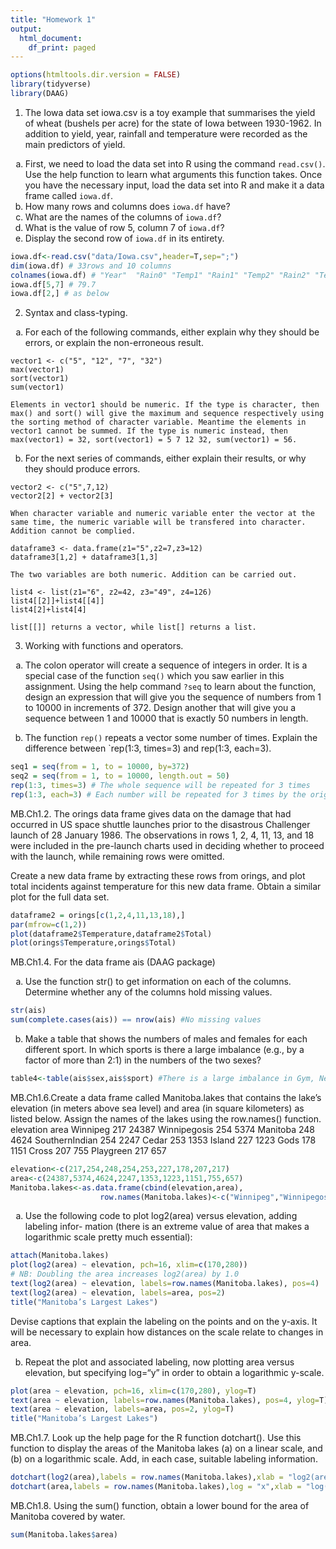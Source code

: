 ```yaml
---
title: "Homework 1"
output:
  html_document:
    df_print: paged
---
```

```r
options(htmltools.dir.version = FALSE)
library(tidyverse)
library(DAAG)
```

1. The Iowa data set iowa.csv is a toy example that summarises the yield of wheat (bushels per acre) for the state of Iowa between 1930-1962. In addition to yield, year, rainfall and temperature were recorded as the main predictors of yield.

a. First, we need to load the data set into R using the command `read.csv()`. Use the help function to learn what arguments this function takes. Once you have the necessary input, load the data set into R and make it a data frame called `iowa.df`.
b. How many rows and columns does `iowa.df` have? 
c. What are the names of the columns of `iowa.df`?
d. What is the value of row 5, column 7 of `iowa.df`?
e. Display the second row of `iowa.df` in its entirety.
    
```r
iowa.df<-read.csv("data/Iowa.csv",header=T,sep=";")
dim(iowa.df) # 33rows and 10 columns
colnames(iowa.df) # "Year"  "Rain0" "Temp1" "Rain1" "Temp2" "Rain2" "Temp3" "Rain3" "Temp4" "Yield"
iowa.df[5,7] # 79.7
iowa.df[2,] # as below
```

2. Syntax and class-typing.

a. For each of the following commands, either explain why they should be errors, or explain the non-erroneous result.

```
vector1 <- c("5", "12", "7", "32")
max(vector1)
sort(vector1)
sum(vector1)
```
```
Elements in vector1 should be numeric. If the type is character, then max() and sort() will give the maximum and sequence respectively using the sorting method of character variable. Meantime the elements in vector1 cannot be summed. If the type is numeric instead, then max(vector1) = 32, sort(vector1) = 5 7 12 32, sum(vector1) = 56.
```

b. For the next series of commands, either explain their results, or why they should produce errors.

```
vector2 <- c("5",7,12)
vector2[2] + vector2[3]
```
```
When character variable and numeric variable enter the vector at the same time, the numeric variable will be transfered into character. Addition cannot be complied.
```
```
dataframe3 <- data.frame(z1="5",z2=7,z3=12)
dataframe3[1,2] + dataframe3[1,3]
```
```
The two variables are both numeric. Addition can be carried out.
```
```
list4 <- list(z1="6", z2=42, z3="49", z4=126)
list4[[2]]+list4[[4]]
list4[2]+list4[4]
```
```
list[[]] returns a vector, while list[] returns a list.
```
    
3. Working with functions and operators.

a. The colon operator will create a sequence of integers in order. It is a special case of the function `seq()` which you saw earlier in this assignment. Using the help command `?seq` to learn about the function, design an expression that will give you the sequence of numbers from 1 to 10000 in increments of 372. Design another that will give you a sequence between 1 and 10000 that is exactly 50 numbers in length.
    
b. The function `rep()` repeats a vector some number of times. Explain the difference between `rep(1:3, times=3) and rep(1:3, each=3).
    
```r
seq1 = seq(from = 1, to = 10000, by=372)
seq2 = seq(from = 1, to = 10000, length.out = 50)
rep(1:3, times=3) # The whole sequence will be repeated for 3 times
rep(1:3, each=3) # Each number will be repeated for 3 times by the original order
```

MB.Ch1.2. The orings data frame gives data on the damage that had occurred in US space shuttle launches prior to the disastrous Challenger launch of 28 January 1986. The observations in rows 1, 2, 4, 11, 13, and 18 were included in the pre-launch charts used in deciding whether to proceed with the launch, while remaining rows were omitted.

Create a new data frame by extracting these rows from orings, and plot total incidents against temperature for this new data frame. Obtain a similar plot for the full data set.

```r
dataframe2 = orings[c(1,2,4,11,13,18),]
par(mfrow=c(1,2))
plot(dataframe2$Temperature,dataframe2$Total)
plot(orings$Temperature,orings$Total)
```
MB.Ch1.4. For the data frame ais (DAAG package)

(a) Use the function str() to get information on each of the columns. Determine whether any of the columns hold missing values.

```r
str(ais)
sum(complete.cases(ais)) == nrow(ais) #No missing values
```

(b) Make a table that shows the numbers of males and females for each different sport. In which sports is there a large imbalance (e.g., by a factor of more than 2:1) in the numbers of the two sexes?

```r
table4<-table(ais$sex,ais$sport) #There is a large imbalance in Gym, Netball,T_sprnt and W_POlo
```

MB.Ch1.6.Create a data frame called Manitoba.lakes that contains the lake’s elevation (in meters above sea level) and area (in square kilometers) as listed below. Assign the names of the lakes using the row.names() function.
               elevation  area
Winnipeg             217 24387
Winnipegosis         254  5374
Manitoba             248  4624
SouthernIndian       254  2247
Cedar                253  1353
Island               227  1223
Gods                 178  1151
Cross                207   755
Playgreen            217   657

```r
elevation<-c(217,254,248,254,253,227,178,207,217)
area<-c(24387,5374,4624,2247,1353,1223,1151,755,657)
Manitoba.lakes<-as.data.frame(cbind(elevation,area),
                    row.names(Manitoba.lakes)<-c("Winnipeg","Winnipegosis","Manitoba","SouthernIndian","Cedar","Island","Gods","Cross","Playgreen"))

```

(a) Use the following code to plot log2(area) versus elevation, adding labeling infor- mation (there is an extreme value of area that makes a logarithmic scale pretty much essential):

```r
attach(Manitoba.lakes)
plot(log2(area) ~ elevation, pch=16, xlim=c(170,280))
# NB: Doubling the area increases log2(area) by 1.0
text(log2(area) ~ elevation, labels=row.names(Manitoba.lakes), pos=4)
text(log2(area) ~ elevation, labels=area, pos=2) 
title("Manitoba’s Largest Lakes")
```

Devise captions that explain the labeling on the points and on the y-axis. It will be necessary to explain how distances on the scale relate to changes in area.

(b) Repeat the plot and associated labeling, now plotting area versus elevation, but specifying log="y" in order to obtain a logarithmic y-scale.

```r
plot(area ~ elevation, pch=16, xlim=c(170,280), ylog=T)
text(area ~ elevation, labels=row.names(Manitoba.lakes), pos=4, ylog=T)
text(area ~ elevation, labels=area, pos=2, ylog=T) 
title("Manitoba’s Largest Lakes")

```

MB.Ch1.7. Look up the help page for the R function dotchart(). Use this function to display the areas of the Manitoba lakes (a) on a linear scale, and (b) on a logarithmic scale. Add, in each case, suitable labeling information.

```r
dotchart(log2(area),labels = row.names(Manitoba.lakes),xlab = "log2(area)")
dotchart(area,labels = row.names(Manitoba.lakes),log = "x",xlab = "log(area)")
```

MB.Ch1.8. Using the sum() function, obtain a lower bound for the area of Manitoba covered by water.

```r
sum(Manitoba.lakes$area)
```


